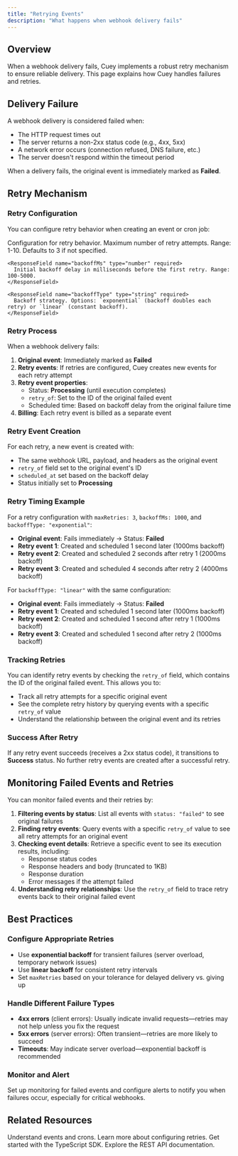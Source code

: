 ```yaml
---
title: "Retrying Events"
description: "What happens when webhook delivery fails"
---
```


## Overview

When a webhook delivery fails, Cuey implements a robust retry mechanism to ensure reliable delivery. This page explains how Cuey handles failures and retries.

## Delivery Failure

A webhook delivery is considered failed when:

- The HTTP request times out
- The server returns a non-2xx status code (e.g., 4xx, 5xx)
- A network error occurs (connection refused, DNS failure, etc.)
- The server doesn't respond within the timeout period

When a delivery fails, the original event is immediately marked as **Failed**.

## Retry Mechanism

### Retry Configuration

You can configure retry behavior when creating an event or cron job:

<ResponseField name="RetryConfig" type="object">
  Configuration for retry behavior.

  <Expandable title="RetryConfig properties">
    <ResponseField name="maxRetries" type="number" required>
      Maximum number of retry attempts. Range: 1-10. Defaults to 3 if not specified.
    </ResponseField>

    <ResponseField name="backoffMs" type="number" required>
      Initial backoff delay in milliseconds before the first retry. Range: 100-5000.
    </ResponseField>

    <ResponseField name="backoffType" type="string" required>
      Backoff strategy. Options: `exponential` (backoff doubles each retry) or `linear` (constant backoff).
    </ResponseField>
  </Expandable>
</ResponseField>

### Retry Process

When a webhook delivery fails:

1. **Original event**: Immediately marked as **Failed**
2. **Retry events**: If retries are configured, Cuey creates new events for each retry attempt
3. **Retry event properties**:
   - Status: **Processing** (until execution completes)
   - `retry_of`: Set to the ID of the original failed event
   - Scheduled time: Based on backoff delay from the original failure time
4. **Billing**: Each retry event is billed as a separate event

### Retry Event Creation

For each retry, a new event is created with:

- The same webhook URL, payload, and headers as the original event
- `retry_of` field set to the original event's ID
- `scheduled_at` set based on the backoff delay
- Status initially set to **Processing**

### Retry Timing Example

For a retry configuration with `maxRetries: 3`, `backoffMs: 1000`, and `backoffType: "exponential"`:

- **Original event**: Fails immediately → Status: **Failed**
- **Retry event 1**: Created and scheduled 1 second later (1000ms backoff)
- **Retry event 2**: Created and scheduled 2 seconds after retry 1 (2000ms backoff)
- **Retry event 3**: Created and scheduled 4 seconds after retry 2 (4000ms backoff)

For `backoffType: "linear"` with the same configuration:

- **Original event**: Fails immediately → Status: **Failed**
- **Retry event 1**: Created and scheduled 1 second later (1000ms backoff)
- **Retry event 2**: Created and scheduled 1 second after retry 1 (1000ms backoff)
- **Retry event 3**: Created and scheduled 1 second after retry 2 (1000ms backoff)

### Tracking Retries

You can identify retry events by checking the `retry_of` field, which contains the ID of the original failed event. This allows you to:

- Track all retry attempts for a specific original event
- See the complete retry history by querying events with a specific `retry_of` value
- Understand the relationship between the original event and its retries

### Success After Retry

If any retry event succeeds (receives a 2xx status code), it transitions to **Success** status. No further retry events are created after a successful retry.

## Monitoring Failed Events and Retries

You can monitor failed events and their retries by:

1. **Filtering events by status**: List all events with `status: "failed"` to see original failures
2. **Finding retry events**: Query events with a specific `retry_of` value to see all retry attempts for an original event
3. **Checking event details**: Retrieve a specific event to see its execution results, including:
   - Response status codes
   - Response headers and body (truncated to 1KB)
   - Response duration
   - Error messages if the attempt failed
4. **Understanding retry relationships**: Use the `retry_of` field to trace retry events back to their original failed event

## Best Practices

### Configure Appropriate Retries

- Use **exponential backoff** for transient failures (server overload, temporary network issues)
- Use **linear backoff** for consistent retry intervals
- Set `maxRetries` based on your tolerance for delayed delivery vs. giving up

### Handle Different Failure Types

- **4xx errors** (client errors): Usually indicate invalid requests—retries may not help unless you fix the request
- **5xx errors** (server errors): Often transient—retries are more likely to succeed
- **Timeouts**: May indicate server overload—exponential backoff is recommended

### Monitor and Alert

Set up monitoring for failed events and configure alerts to notify you when failures occur, especially for critical webhooks.

## Related Resources

<CardGroup cols={2}>
  <Card title="Building Blocks" icon="puzzle" href="/concepts/building-blocks">
    Understand events and crons.
  </Card>
  <Card title="Retry Configuration" icon="arrow-rotate-right" href="/concepts/retry-configuration">
    Learn more about configuring retries.
  </Card>
  <Card title="TypeScript SDK" icon="code" href="/typescript-client/overview">
    Get started with the TypeScript SDK.
  </Card>
  <Card title="REST API" icon="plug" href="/api-reference/introduction">
    Explore the REST API documentation.
  </Card>
</CardGroup>


